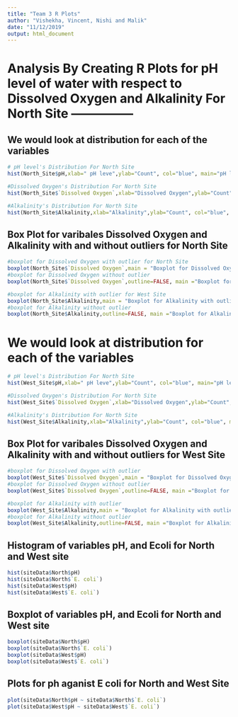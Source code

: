 ```yaml
---
title: "Team 3 R Plots"
author: "Vishekha, Vincent, Nishi and Malik"
date: "11/12/2019"
output: html_document
---
```

# Analysis By Creating R Plots for pH level of water with respect to Dissolved Oxygen and Alkalinity For North Site ---------------

## We would look at distribution for each of the variables

```r
# pH level's Distribution For North Site
hist(North_Site$pH,xlab=" pH leve",ylab="Count", col="blue", main="pH level's Distribution For North Site", breaks=20)

```

```r
#Dissolved Oxygen's Distribution For North Site
hist(North_Site$`Dissolved Oxygen`,xlab="Dissolved Oxygen",ylab="Count", col="blue", main="Dissolved Oxygen's Distribution For North Site", breaks=20)

```

```r
#Alkalinity's Distribution For North Site
hist(North_Site$Alkalinity,xlab="Alkalinity",ylab="Count", col="blue", main="Alkalinity's Distribution For North Site", breaks=20)

```

## Box Plot for varibales Dissolved Oxygen and Alkalinity with and without outliers for North Site

```r
#boxplot for Dissolved Oxygen with outlier for North Site
boxplot(North_Site$`Dissolved Oxygen`,main = "Boxplot for Dissolved Oxygen With Outlier")
#boxplot for Dissolved Oxygen without outlier
boxplot(North_Site$`Dissolved Oxygen`,outline=FALSE, main ="Boxplot for Dissolved Oxygen Without Outlier")
```

```r
#boxplot for Alkalinity with outlier for West Site
boxplot(North_Site$Alkalinity,main = "Boxplot for Alkalinity with outlier")
#boxplot for Alkalinity without outlier
boxplot(North_Site$Alkalinity,outline=FALSE, main ="Boxplot for Alkalinity Without Outlier")
```

# We would look at distribution for each of the variables

```r
# pH level's Distribution For North Site
hist(West_Site$pH,xlab=" pH leve",ylab="Count", col="blue", main="pH level's Distribution For West Site", breaks=20)

```

```r
#Dissolved Oxygen's Distribution For North Site
hist(West_Site$`Dissolved Oxygen`,xlab="Dissolved Oxygen",ylab="Count", col="blue", main="Dissolved Oxygen's Distribution For West Site", breaks=20)

```

```r
#Alkalinity's Distribution For North Site
hist(West_Site$Alkalinity,xlab="Alkalinity",ylab="Count", col="blue", main="Alkalinity's Distribution For West Site", breaks=20)

```

## Box Plot for varibales Dissolved Oxygen and Alkalinity with and without outliers for West Site

```r
#boxplot for Dissolved Oxygen with outlier
boxplot(West_Site$`Dissolved Oxygen`,main = "Boxplot for Dissolved Oxygen With Outlier")
#boxplot for Dissolved Oxygen without outlier
boxplot(West_Site$`Dissolved Oxygen`,outline=FALSE, main ="Boxplot for Dissolved Oxygen Without Outlier")
```

```r
#boxplot for Alkalinity with outlier
boxplot(West_Site$Alkalinity,main = "Boxplot for Alkalinity with outlier")
#boxplot for Alkalinity without outlier
boxplot(West_Site$Alkalinity,outline=FALSE, main ="Boxplot for Alkalinity Without Outlier")
```

## Histogram of variables pH, and Ecoli for North and West site
```r
hist(siteData$North$pH)
hist(siteData$North$`E. coli`)
hist(siteData$West$pH)
hist(siteData$West$`E. coli`)
```

## Boxplot of variables pH, and Ecoli for North and West site
```r
boxplot(siteData$North$pH)
boxplot(siteData$North$`E. coli`)
boxplot(siteData$West$pH)
boxplot(siteData$West$`E. coli`)
```

## Plots for ph aganist E coli for North and West Site
```r
plot(siteData$North$pH ~ siteData$North$`E. coli`)
plot(siteData$West$pH ~ siteData$West$`E. coli`)
```

